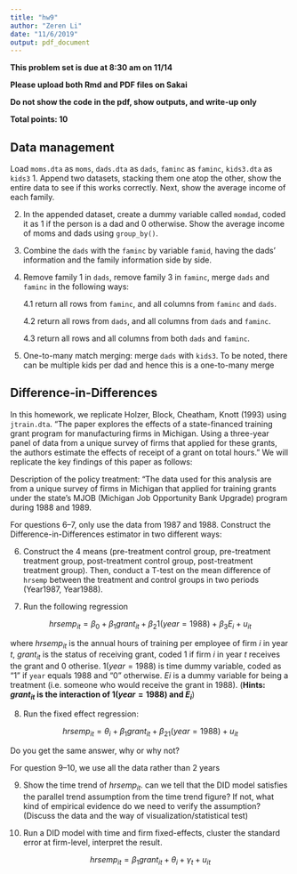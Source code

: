```yaml
---
title: "hw9"
author: "Zeren Li"
date: "11/6/2019"
output: pdf_document
---
```


**This problem set is due at 8:30 am on 11/14** 

**Please upload both Rmd and PDF files on Sakai**

**Do not show the code in the pdf, show outputs, and write-up only**

**Total points: 10**


##  Data management

Load `moms.dta` as `moms`, `dads.dta` as `dads`, `faminc` as `faminc`, `kids3.dta` as `kids3` 
1. Append two datasets, stacking them one atop the other, show the entire data to see if this works correctly. Next, show the average income of each family.

2. In the appended dataset, create a dummy variable called `momdad`, coded it as 1 if the person is a dad and 0 otherwise. Show the average income of moms and dads using `group_by()`.

3. Combine the `dads` with the `faminc` by variable `famid`, having the dads' information and the family information side by side. 

4. Remove family 1 in  `dads`, remove family 3 in `faminc`, merge `dads` and `faminc`  in the following ways:

    4.1 return all rows from `faminc`, and all columns from `faminc` and `dads`.
    
    4.2 return all rows from `dads`, and all columns from `dads` and `faminc`.
    
    4.3 return all rows and all columns from both `dads` and `faminc`.

5. One-to-many match merging: merge `dads` with `kids3`. To be noted, there can be multiple kids per dad and hence this is a one-to-many merge

## Difference-in-Differences

In this homework, we replicate Holzer, Block, Cheatham, Knott (1993) using `jtrain.dta`. "The paper explores the effects of a state-financed training grant program for manufacturing firms in Michigan. Using a three-year panel of data from a unique survey of firms that applied for these grants, the authors estimate the
effects of receipt of a grant on total hours." We will replicate the key findings of this paper as follows:

Description of the policy treatment: "The data used for this analysis are from a unique survey of firms in Michigan that applied for training grants under the state's MJOB (Michigan Job Opportunity Bank Upgrade) program during 1988 and 1989.

For questions 6--7, only use the data from 1987 and 1988. Construct the Difference-in-Differences estimator in two different ways:

6. Construct the 4 means (pre-treatment control group, pre-treatment treatment group, post-treatment control group, post-treatment treatment group). Then, conduct a T-test on the mean difference of `hrsemp` between the treatment and control groups in two periods (Year1987, Year1988). 

7. Run the following regression

$$hrsemp_{it} = \beta_0 + \beta_1 grant_{it} + \beta_2 1(year = 1988) + \beta_3E_{i} + u_{it}$$

where $hrsemp_{it}$ is the annual hours of training per employee of firm $i$ in year $t$, $grant_{it}$ is the status of receiving grant, coded 1 if firm $i$ in year $t$ receives the grant and 0 otherise. $1(year = 1988)$ is time dummy variable, coded as "1" if `year` equals 1988 and "0" otherwise. $Ei$ is a dummy variable for being a treatment (i.e. someone who would receive the grant in 1988). (**Hints: $grant_{it}$ is the interaction of $1(year = 1988)$ and $E_{i}$**)

8. Run the fixed effect regression:

$$hrsemp_{it} = \theta_{i} + \beta_1grant_{it} + \beta_21(year = 1988) + u_{it}$$

Do you get the same answer, why or why not?

For question 9--10, we use all the data rather than 2 years

9. Show the time trend of $hrsemp_{it}$. can we tell that the DID model satisfies the parallel trend assumption from the time trend figure? If not, what kind of empirical evidence do we need to verify the assumption? (Discuss the data and the way of visualization/statistical test)

10. Run a DID model with time and firm fixed-effects, cluster the standard error at firm-level, interpret the result. 

$$hrsemp_{it} =  \beta_1grant_{it} + \theta_{i} + \gamma_t + u_{it}$$








